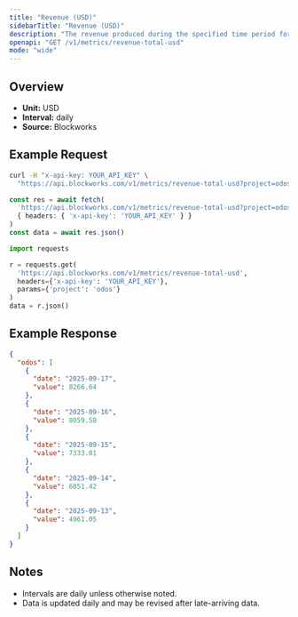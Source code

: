 ```yaml
---
title: "Revenue (USD)"
sidebarTitle: "Revenue (USD)"
description: "The revenue produced during the specified time period for given project."
openapi: "GET /v1/metrics/revenue-total-usd"
mode: "wide"
---
```


## Overview

- **Unit:** USD
- **Interval:** daily
- **Source:** Blockworks

## Example Request

<CodeGroup>

```bash cURL
curl -H "x-api-key: YOUR_API_KEY" \
  "https://api.blockworks.com/v1/metrics/revenue-total-usd?project=odos"
```

```typescript TypeScript
const res = await fetch(
  'https://api.blockworks.com/v1/metrics/revenue-total-usd?project=odos',
  { headers: { 'x-api-key': 'YOUR_API_KEY' } }
)
const data = await res.json()
```

```python Python
import requests

r = requests.get(
  'https://api.blockworks.com/v1/metrics/revenue-total-usd',
  headers={'x-api-key': 'YOUR_API_KEY'},
  params={'project': 'odos'}
)
data = r.json()
```

</CodeGroup>

## Example Response

```json
{
  "odos": [
    {
      "date": "2025-09-17",
      "value": 8266.64
    },
    {
      "date": "2025-09-16",
      "value": 8059.58
    },
    {
      "date": "2025-09-15",
      "value": 7333.01
    },
    {
      "date": "2025-09-14",
      "value": 6851.42
    },
    {
      "date": "2025-09-13",
      "value": 4961.05
    }
  ]
}
```

## Notes
- Intervals are daily unless otherwise noted.
- Data is updated daily and may be revised after late-arriving data.